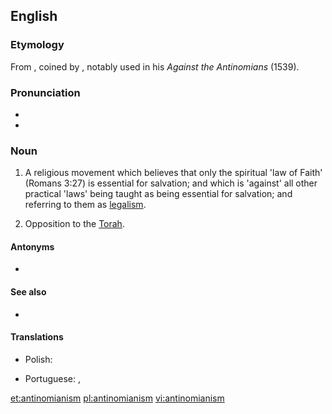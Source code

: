 ==English==
{{wikipedia}}

===Etymology===
From {{suffix|antinomian|ism|lang=en}}, coined by {{w|Martin Luther}}, notably used in his ''Against the Antinomians'' (1539).

===Pronunciation===
* {{IPA|/æntiˈnoʊmi.ənɪzəm/|lang=en}}
* {{hyphenation|an|ti|no|mi|an|ism|lang=en}}
{{rfap|lang=en}}

===Noun===
{{en-noun|~}}

# {{lb|en|Christianity}} A religious movement which believes that only the spiritual 'law of Faith' (Romans 3:27) is essential for salvation; and which is 'against' all other practical 'laws' being taught as being essential for salvation; and referring to them as [[legalism]].
# {{lb|en|Judaism}} Opposition to the [[Torah]].

====Antonyms====
* {{l|en|legalism}}

====See also====
* {{l|en|antinomian}}

====Translations====
{{trans-top|a religious movement which believes that only faith is essential for salvation}}
* Polish: {{t|pl|antynomizm}}
{{trans-mid}}
* Portuguese: {{t|pt|antinomianismo|m}}, {{t|pt|antinomismo|m}}
{{trans-bottom}}

[[et:antinomianism]]
[[pl:antinomianism]]
[[vi:antinomianism]]